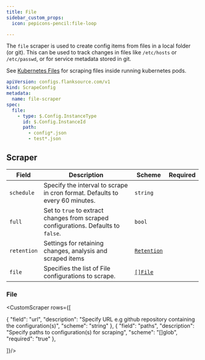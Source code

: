 ```yaml
---
title: File
sidebar_custom_props:
  icon: pepicons-pencil:file-loop

---
```





The `file` scraper is used to create config items from files in a local folder (or git). This can be used to track changes in files like `/etc/hosts` or `/etc/passwd`, or for service metadata stored in git.

See [Kubernetes Files](./kubernetes-file) for scraping files inside running kubernetes pods.

```yaml title='file-scraper.yaml' file=<rootDir>/modules/config-db/fixtures/file-git.yaml
apiVersion: configs.flanksource.com/v1
kind: ScrapeConfig
metadata:
  name: file-scraper
spec:
  file:
    - type: $.Config.InstanceType
      id: $.Config.InstanceId
      path:
        - config*.json
        - test*.json
```


## Scraper

| Field       | Description                                                                        | Scheme                                       | Required |
| ----------- | ---------------------------------------------------------------------------------- | -------------------------------------------- | -------- |
| `schedule`  | Specify the interval to scrape in cron format. Defaults to every 60 minutes.       | `string`                                     |          |
| `full`      | Set to `true` to extract changes from scraped configurations. Defaults to `false`. | `bool`                                       |          |
| `retention` | Settings for retaining changes, analysis and scraped items                         | [`Retention`](/guide/config-db/concepts/retention) |          |
| `file`      | Specifies the list of File configurations to scrape.                               | [`[]File`](#file)                          |          |

### File


<CustomScraper rows={[

  {
    "field": "url",
    "description": "Specify URL e.g github repository containing the configuration(s)",
    "scheme": "string"
  },
  {
    "field": "paths",
    "description": "Specify paths to configuration(s) for scraping",
    "scheme": "[]glob",
    "required": "true"
  },

]}/>


<Custom/>

